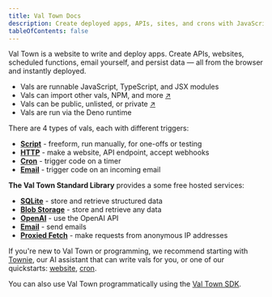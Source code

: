```yaml
---
title: Val Town Docs
description: Create deployed apps, APIs, sites, and crons with JavaScript
tableOfContents: false
---
```


Val Town is a website to write and deploy apps. Create APIs, websites, scheduled functions, email yourself,
and persist data — all from the browser and instantly deployed.

- Vals are runnable JavaScript, TypeScript, and JSX modules
- Vals can import other vals, NPM, and more [↗](/reference/import)
- Vals can be public, unlisted, or private [↗](/reference/permissions)
- Vals are run via the Deno runtime

There are 4 types of vals, each with different triggers:

- [**Script**](/types/script) - freeform, run manually, for one-offs or testing
- [**HTTP**](/types/http) - make a website, API endpoint, accept webhooks
- [**Cron**](/types/cron) - trigger code on a timer
- [**Email**](/types/email) - trigger code on an incoming email

**The Val Town Standard Library** provides a some free hosted services:

- [**SQLite**](/std/sqlite) - store and retrieve structured data
- [**Blob Storage**](/std/blob) - store and retrieve any data
- [**OpenAI**](/std/openai) - use the OpenAI API
- [**Email**](/std/email) - send emails
- [**Proxied Fetch**](/std/proxied-fetch) - make requests from anonymous IP addresses

If you're new to Val Town or programming, we recommend starting with [Townie](/townie), our AI assistant that can write vals for you, or one of our quickstarts: [website](/quickstarts/first-website), [cron](/quickstarts/first-cron).

You can also use Val Town programmatically using the [Val Town SDK](/sdk).
